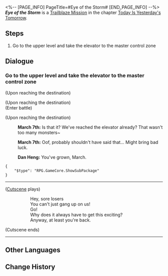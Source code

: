 <%-- [PAGE_INFO]
PageTitle=#Eye of the Storm#
[END_PAGE_INFO] --%>
{{Stub|Dialogue.}}
{{Mission Infobox
|id            = 1000203
|title         = 
|image         = <!--Mission Eye of the Storm.png-->
|type          = Trailblaze
|event_name    = 
|chapter       = Today Is Yesterday's Tomorrow
|requirements  = [[Trailblaze Mission]] ''[[Eye of the Storm]]'' completed
|summary       = <!--official mission summary from Fate's Atlas-->
|characters    = Dan Heng; March 7th; Trailblazer
|startLocation = [[Herta Space Station]] - [[Storage Zone]]
|world         = Herta Space Station
|area          = Storage Zone
|prev          = 
|next          = A Moment of Peace
|rewards       = Trailblaze EXP*600; Stellar Jade*80; Credit*5,000
}}
'''''Eye of the Storm''''' is a [[Trailblaze Mission]] in the chapter [[Today Is Yesterday's Tomorrow]].

==Steps==
# Go to the upper level and take the elevator to the master control zone

<!--
==Gameplay Notes==

--><!--
==Trial Character==

-->
==Dialogue==
{{Stub Dialogue}}

===Go to the upper level and take the elevator to the master control zone{{subst:void|<!--100020115-->}}===
{{Mission Description|type=trailblaze|location=Storage Zone|Arlan seems to worry that he would be a hindrance, but you as a group already developed a sort of delicate rapport in how to persuade him. Could this be what it means to be companions?<br />Hurry and reach the top floor with your companions.}}
{{Dialogue Start}}
;(Upon reaching the destination)

;(Upon reaching the destination)
:{{tx}}
;(Enter battle)
:{{Enemy List|Voidranger: Reaver*2; Voidranger: Trampler*1/-18.2% HP}}

;(Upon reaching the destination)
:{{A|VO chapter0 2 mar7th 144.ogg}} '''March 7th:''' Is that it? We've reached the elevator already? That wasn't too many monsters~
:{{A|VO chapter0 2 mar7th 145.ogg}} '''March 7th:''' Oof, probably shouldn't have said that... Might bring bad luck.
:{{A|VO chapter0 2 danheng 121.ogg}} '''Dan Heng:''' You've grown, March.
<pre>{
	"$type": "RPG.GameCore.ShowSubPackage"
}</pre>
----
;([[#Gallery|Cutscene]] plays)
::Hey, sore losers
::You can't just gang up on us!
::Go!
::Why does it always have to get this exciting?
::Anyway, at least you're back.
;(Cutscene ends)
----
{{Dialogue End}}

==Other Languages==
{{Other Languages
|en   = Eye of the Storm
|zhs  = 漩涡止于中心
|zht  = 漩渦止於中心
|ja   = 中心で止まる渦
|ko   = 중심에 멈춘 소용돌이
|es   = El ojo de la tormenta
|fr   = L'œil de la tempête
|ru   = Эпицентр бури
|th   = กระแสน้ำวนที่จุดศูนย์กลาง
|vi   = Vòng Xoáy Kết Thúc Ở Trung Tâm
|de   = Auge des Sturms
|id   = Pusat Pusaran
|pt   = Olho da Tempestade
}}

==Change History==
{{Change History|1.0}}
